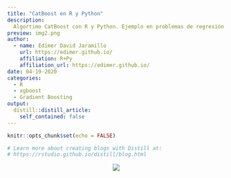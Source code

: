 ```yaml
---
title: "CatBoost en R y Python"
description: 
  Algortimo CatBoost con R y Python. Ejemplo en problemas de regresión y clasificación.
preview: img2.png  
author:
  - name: Edimer David Jaramillo
    url: https://edimer.github.io/
    affiliation: R+Py
    affiliation_url: https://edimer.github.io/
date: 04-19-2020
categories:
  - R
  - xgboost
  - Gradient Boosting
output:
  distill::distill_article:
    self_contained: false
---
```


```r
knitr::opts_chunk$set(echo = FALSE)

# Learn more about creating blogs with Distill at:
# https://rstudio.github.io/distill/blog.html

```


<center>
<img src="coming.gif"/>
</center>
